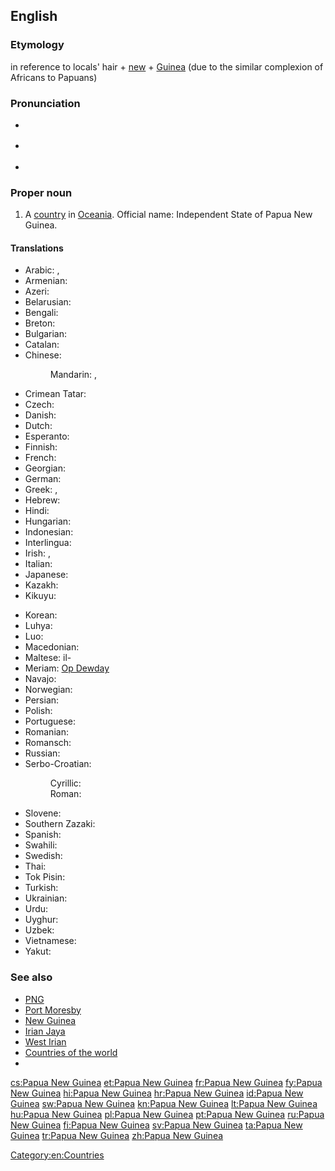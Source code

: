 ==English==
{{wikipedia}}

===Etymology===
{{etyl|ms}} {{term|papuah||frizzy}} in reference to locals' hair + [[new]] + [[Guinea]] (due to the similar complexion of Africans to Papuans)

===Pronunciation===
* {{a|UK}} {{IPA|/ˈpæ.puː.ə ˌnjuː ˈɡɪ.ni/|/ˈpæ.pjuː.ə ˌnjuː ˈɡɪ.ni/}}
* {{a|US}} {{IPA|/ˈpæ.pu.ə ˌnu ˈɡɪ.ni/}}
* {{audio|en-us-Papua New Guinea.ogg|Audio (US)}}

===Proper noun===
{{en-proper noun|sg=[[Papua]] [[New Guinea]]}}

# A [[country]] in [[Oceania]]. Official name: Independent State of Papua New Guinea.

====Translations====
{{trans-top|country in Oceania}}
* Arabic: {{t|ar|بابوا غينيا الجديدة|f|tr=baabwa ghiniiya al-jadiida}},  {{t|ar|بابوا نيو غينيا|f|tr=baabwa nyuu ghiniiya}}
* Armenian: {{t-|hy|Պապուա Նոր Գվինեա|tr=Papua Nor Gvinea}}
* Azeri: {{t-|az|Papua Yeni Qvineya|xs=Azeri}}
* Belarusian: {{t|be|Папуа-Новая Гвінея|f|tr=Papuá-Nóvaja Hvinéja|xs=Belarusian}}
* Bengali: {{t-|bn|পাপুয়া নিউগিনি}}
* Breton: {{t|br|Papoua Ginea-Nevez}}
* Bulgarian: {{t|bg|Папуа Нова Гвинея|f|tr=Papúa Nóva Gvinéja}}
* Catalan: {{t|ca|Papua Nova Guinea|f}}
* Chinese:
*: Mandarin: {{t-|cmn|巴布亞新幾內亞|sc=Hani}}, {{t-|cmn|巴布亚新几内亚|tr=Bābùyǎ-Xīn-Jǐnèiyǎ|sc=Hani}}
* Crimean Tatar: {{tø|crh|Papua Yañı Gvineya}}
* Czech: {{t+|cs|Papua-Nová Guinea|f}}
* Danish: {{t|da|Papua Ny Guinea}}
* Dutch: {{t+|nl|Papoea-Nieuw-Guinea}}
* Esperanto: {{t|eo|Papuo-Nov-Gvineo}}
* Finnish: {{t+|fi|Papua-Uusi-Guinea}}
* French: {{t+|fr|Papouasie-Nouvelle-Guinée|f}}
* Georgian: {{t|ka|პაპუა-ახალი გვინეა|tr=Papua-axali gvinea|sc=Geor|xs=Georgian}}
* German: {{t+|de|Papua-Neuguinea|n}}
* Greek: {{t|el|Παπουασία-Νέα Γουινέα|f|tr=Papouasía-Néa Gouinéa}}, {{t|el|Παπούα-Νέα Γουινέα|f|tr=Papoúa-Néa Gouinéa}}
* Hebrew: {{t|he|פפואה־גינאה החדשה|tr=Papu'a-Gine'a ha-Khadasha}}
* Hindi: {{t|hi|पापुआ न्यू गिनी|tr=pāpu'ā n'yū ginī|xs=Hindi}}
* Hungarian: {{t+|hu|Pápua Új-Guinea}}
* Indonesian: {{t|id|Papua Nugini}}
* Interlingua: {{t|ia|Papua Nove Guinea}}
* Irish: {{t|ga|Nua-Ghuine Phapua|f}}, {{t|ga|Stát Neamhspleách Nua-Ghuine Phapua|m}}
* Italian: {{t+|it|Papua Nuova Guinea}}
* Japanese: {{t-|ja|パプアニューギニア|tr=Papua-Nyūginia}}
* Kazakh: {{t|kk|Папуа-Ниугини|tr=Papua-Niugini|sc=Cyrl|xs=Kazakh}}
* Kikuyu: {{tø|ki|Papua}}
{{trans-mid}}
* Korean: {{t|ko|파푸아 뉴기니|tr=Papua Nyu Gini|sc=Hang}}
* Luhya: {{tø|luy|Papua}}
* Luo: {{tø|luo|Papua}}
* Macedonian: {{t|mk|Папуа Нова Гвинеја|f|tr=Papúa Nóva Gvinéja}}
* Maltese: il-{{t|mt|Papwa Gwinea Ġdida}}
* Meriam: [[Op Dewday]]
* Navajo: {{tø|nv|Páápowa Bigíní Ániidí}}
* Norwegian: {{t-|no|Papua Ny-Guinea}}
* Persian: {{t|fa|پاپوآ گینه نو|xs=Persian}}
* Polish: {{t+|pl|Papua-Nowa Gwinea}}
* Portuguese: {{t+|pt|Papua-Nova Guiné}}
* Romanian: {{t|ro|Papua-Noua Guinee|f}}
* Romansch: {{t|rm|Papua-Nova Guinea|f}}
* Russian: {{t-|ru|Папуа-Новая Гвинея|f|tr=Papuá-Nóvaja Gvinéja}}
* Serbo-Croatian:
*: Cyrillic: {{t|sh|Папуа Нова Гвинеја|f}}
*: Roman: {{t|sh|Papua Nova Gvineja|f}}
* Slovene: {{t+|sl|Papua Nova Gvineja|f}}
* Southern Zazaki: {{tø|diq|Papua Ginea Newiye}}
* Spanish: {{t+|es|Papúa Nueva Guinea|f}}
* Swahili: {{t+|sw|Papua|xs=Swahili}}
* Swedish: {{t+|sv|Papua Nya Guinea}}
* Thai: {{t|th|ปาปัวนิวกินี|tr=bpaa-bpua-niw-gì-nee}}
* Tok Pisin: {{t-|tpi|Papua Niugini|xs=Tok Pisin}}
* Turkish: {{t+|tr|Papua Yeni Gine}}
* Ukrainian: {{t|uk|Папуа-Нова Гвінея|f|tr=Papuá-Nová Hvinéja|xs=Ukrainian}}
* Urdu: {{t|ur|پاپوا نیو گنی|xs=Urdu}}
* Uyghur: {{t|ug|پاپۇئا يېڭى گۋىنېيە|sc=ug-Arab|xs=Uyghur}}
* Uzbek: {{t|uz|Papua Yangi Gvineya|xs=Uzbek}}
* Vietnamese: {{t-|vi|Papua New Guinea|xs=Vietnamese}}
* Yakut: {{tø|sah|Папуа Саҥа Гуинея|tr=Papua Saŋa Guineja|sc=Cyrl}}
{{trans-bottom}}

===See also===
* [[PNG]]
* [[Port Moresby]]
* [[New Guinea]]
* [[Irian Jaya]]
* [[West Irian]]
* [[Appendix:Countries of the world|Countries of the world]]
* {{pedialite}}

[[Category:en:Countries]]

[[cs:Papua New Guinea]]
[[et:Papua New Guinea]]
[[fr:Papua New Guinea]]
[[fy:Papua New Guinea]]
[[hi:Papua New Guinea]]
[[hr:Papua New Guinea]]
[[id:Papua New Guinea]]
[[sw:Papua New Guinea]]
[[kn:Papua New Guinea]]
[[lt:Papua New Guinea]]
[[hu:Papua New Guinea]]
[[pl:Papua New Guinea]]
[[pt:Papua New Guinea]]
[[ru:Papua New Guinea]]
[[fi:Papua New Guinea]]
[[sv:Papua New Guinea]]
[[ta:Papua New Guinea]]
[[tr:Papua New Guinea]]
[[zh:Papua New Guinea]]